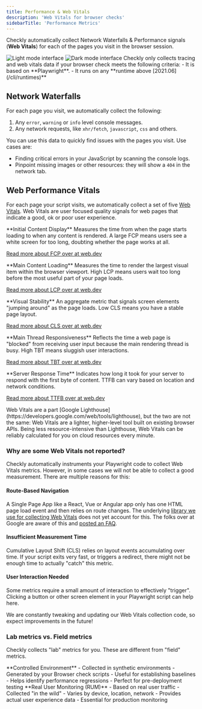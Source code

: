 ```yaml
---
title: Performance & Web Vitals
description: 'Web Vitals for browser checks'
sidebarTitle: 'Performance Metrics'
---
```


Checkly automatically collect Network Waterfalls & Performance signals (**Web Vitals**) for each of the pages you visit in the browser session.

<Frame>
      <img 
        className="block dark:hidden" 
        src="/images/next/browser-check-performance-results-light.png" 
        alt="Light mode interface"
      />
      <img 
        className="hidden dark:block" 
        src="/images/next/browser-check-performance-results-dark.png" 
        alt="Dark mode interface"
      />
    </Frame>


<Callout type="warning" emoji="⚠️">
Checkly only collects tracing and web vitals data if your browser check meets the following criteria:
- It is based on **Playwright**.
- It runs on any **runtime above [2021.06](/cli/runtimes)**
</Callout>


## Network Waterfalls
For each page you visit, we automatically collect the following:

1. Any `error`, `warning` or `info` level console messages.
2. Any network requests, like `xhr/fetch`, `javascript`, `css` and others.

You can use this data to quickly find issues with the pages you visit. Use cases are:

- Finding critical errors in your JavaScript by scanning the console logs.
- Pinpoint missing images or other resources: they will show a `404` in the network tab.


## Web Performance Vitals

For each page your script visits, we automatically collect a set of five [Web Vitals](https://web.dev/learn-web-vitals/).
Web Vitals are user focused quality signals for web pages that indicate a good, ok or poor user experience.

<Accordion title="First Contentful Paint (FCP)" icon="paintbrush">
**Initial Content Display**
Measures the time from when the page starts loading to when any content is rendered. A large FCP means users see a white screen for too long, doubting whether the page works at all.

[Read more about FCP over at web.dev](https://web.dev/fcp/)
</Accordion>

<Accordion title="Largest Contentful Paint (LCP)" icon="image">
**Main Content Loading**
Measures the time to render the largest visual item within the browser viewport. High LCP means users wait too long before the most useful part of your page loads.

[Read more about LCP over at web.dev](https://web.dev/lcp/)
</Accordion>

<Accordion title="Cumulative Layout Shift (CLS)" icon="arrows-to-circle">
**Visual Stability**
An aggregate metric that signals screen elements "jumping around" as the page loads. Low CLS means you have a stable page layout.

[Read more about CLS over at web.dev](https://web.dev/cls/)
</Accordion>

<Accordion title="Total Blocking Time (TBT)" icon="clock">
**Main Thread Responsiveness**
Reflects the time a web page is "blocked" from receiving user input because the main rendering thread is busy. High TBT means sluggish user interactions.

[Read more about TBT over at web.dev](https://web.dev/tbt/)
</Accordion>

<Accordion title="Time to First Byte (TTFB)" icon="server">
**Server Response Time**
Indicates how long it took for your server to respond with the first byte of content. TTFB can vary based on location and network conditions.

[Read more about TTFB over at web.dev](https://web.dev/time-to-first-byte/)
</Accordion>

<Callout type="info" emoji="💡">
Web Vitals are a part [Google Lighthouse](https://developers.google.com/web/tools/lighthouse), but the two are not the same: Web Vitals are a lighter, higher-level tool built on existing browser APIs. Being less resource-intensive than Lighthouse, Web Vitals can be reliably calculated for you on cloud resources every minute.
</Callout>

### Why are some Web Vitals not reported?

Checkly automatically instruments your Playwright code to collect Web Vitals metrics. However, in some cases we will not
be able to collect a good measurement. There are multiple reasons for this:

#### Route-Based Navigation

A Single Page App like a React, Vue or Angular app only has one HTML page load event and then relies on route changes.
The underlying [library we use for collecting Web Vitals](https://github.com/GoogleChrome/web-vitals) does not yet account for this.
The folks over at Google are aware of this and [posted an FAQ](https://web.dev/vitals-spa-faq/).

#### Insufficient Measurement Time

Cumulative Layout Shift (CLS) relies on layout events accumulating over time. If your script exits very fast, or triggers
a redirect, there might not be enough time to actually "catch" this metric.

#### User Interaction Needed

Some metrics require a small amount of interaction to effectively "trigger". Clicking a button or other screen element
in your Playwright script can help here.


<Callout type="tip" emoji="🔄">
We are constantly tweaking and updating our Web Vitals collection code, so expect improvements in the future!
</Callout>

### Lab metrics vs. Field metrics

Checkly collects "lab" metrics for you. These are different from "field" metrics. 

<CardGroup cols={2}>
<Card title="Lab Metrics" icon="flask">
**Controlled Environment**
- Collected in synthetic environments
- Generated by your Browser check scripts
- Useful for establishing baselines
- Helps identify performance regressions
- Perfect for pre-deployment testing
</Card>

<Card title="Field Metrics" icon="users">
**Real User Monitoring (RUM)**
- Based on real user traffic
- Collected "in the wild"
- Varies by device, location, network
- Provides actual user experience data
- Essential for production monitoring
</Card>
</CardGroup>

